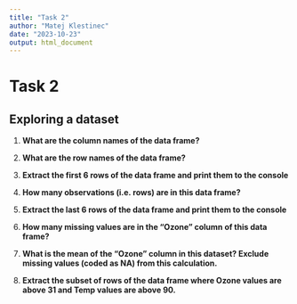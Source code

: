 ```yaml
---
title: "Task 2"
author: "Matej Klestinec"
date: "2023-10-23"
output: html_document
---
```


# Task 2

## Exploring a dataset

1.  **What are the column names of the data frame?**

2.  **What are the row names of the data frame?**

3.  **Extract the first 6 rows of the data frame and print them to the console**

4.  **How many observations (i.e. rows) are in this data frame?**

5.  **Extract the last 6 rows of the data frame and print them to the console**

6.  **How many missing values are in the "Ozone" column of this data frame?**

7.  **What is the mean of the "Ozone" column in this dataset? Exclude missing values (coded as NA) from this calculation.**

8.  **Extract the subset of rows of the data frame where Ozone values are above 31 and Temp values are above 90.**
